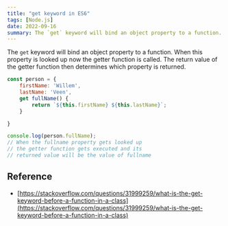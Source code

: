 ```yaml
---
title: "get keyword in ES6"
tags: [Node.js]
date: 2022-09-16
summary: The `get` keyword will bind an object property to a function.
---
```


The `get` keyword will bind an object property to a function. When this
property is looked up now the getter function is called. The return value of
the getter function then determines which property is returned.

```javascript
const person = {
    firstName: 'Willem',
    lastName: 'Veen',
    get fullName() {
        return `${this.firstName} ${this.lastName}`;
    }

}

console.log(person.fullName);
// When the fullname property gets looked up
// the getter function gets executed and its
// returned value will be the value of fullname
```

## Reference

- [https://stackoverflow.com/questions/31999259/what-is-the-get-keyword-before-a-function-in-a-class](https://stackoverflow.com/questions/31999259/what-is-the-get-keyword-before-a-function-in-a-class)